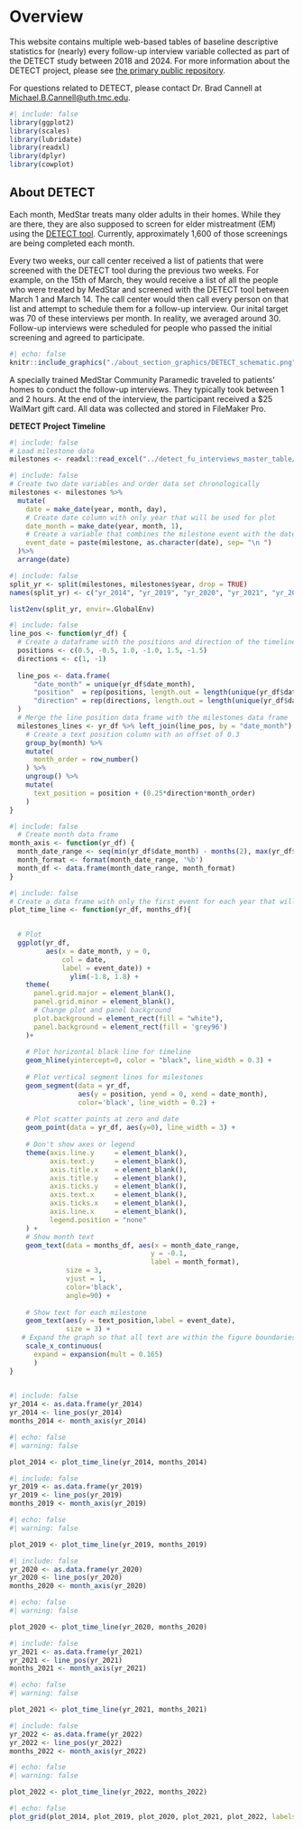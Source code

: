 # Overview 

This website contains multiple web-based tables of baseline descriptive statistics for (nearly) every follow-up interview variable collected as part of the DETECT study between 2018 and 2024. For more information about the DETECT project, please see [the primary public repository](https://github.com/brad-cannell/detect_fu_interviews_public).

For questions related to DETECT, please contact Dr. Brad Cannell at [Michael.B.Cannell\@uth.tmc.edu](mailto:Michael.B.Cannell@uth.tmc.edu).

```r
#| include: false
library(ggplot2)
library(scales)
library(lubridate)
library(readxl)
library(dplyr)
library(cowplot)
```
## About DETECT

Each month, MedStar treats many older adults in their homes. While they are there, they are also supposed to screen for elder mistreatment (EM) using the [DETECT tool](https://docs.google.com/document/d/1pkvwWssmffgzB43SW6D2csvSYDysfcAxMTGCB1joVIc/edit?usp=sharing). Currently, approximately 1,600 of those screenings are being completed each month.

Every two weeks, our call center received a list of patients that were screened with the DETECT tool during the previous two weeks. For example, on the 15th of March, they would receive a list of all the people who were treated by MedStar and screened with the DETECT tool between March 1 and March 14. The call center would then call every person on that list and attempt to schedule them for a follow-up interview. Our inital target was 70 of these interviews per month. In reality, we averaged around 30. Follow-up interviews were scheduled for people who passed the initial screening and agreed to participate.
```r
#| echo: false
knitr::include_graphics("./about_section_graphics/DETECT_schematic.png")
```
A specially trained MedStar Community Paramedic traveled to patients' homes to conduct the follow-up interviews. They typically took between 1 and 2 hours. At the end of the interview, the participant received a $25 WalMart gift card. All data was collected and stored in FileMaker Pro.

**DETECT Project Timeline**
```r
#| include: false
# Load milestone data
milestones <- readxl::read_excel("../detect_fu_interviews_master_table/about_section_graphics/DETECT_timeline.xlsx")
```

```r
#| include: false
# Create two date variables and order data set chronologically
milestones <- milestones %>%
  mutate(
    date = make_date(year, month, day),
    # Create date column with only year that will be used for plot
    date_month = make_date(year, month, 1),
    # Create a variable that combines the milestone event with the date on a new line
    event_date = paste(milestone, as.character(date), sep= "\n ")
  )%>%
  arrange(date)
```

```r
#| include: false
split_yr <- split(milestones, milestones$year, drop = TRUE)
names(split_yr) <- c("yr_2014", "yr_2019", "yr_2020", "yr_2021", "yr_2022")

list2env(split_yr, envir=.GlobalEnv)
```

```r
#| include: false
line_pos <- function(yr_df) {
  # Create a dataframe with the positions and direction of the timeline points 
  positions <- c(0.5, -0.5, 1.0, -1.0, 1.5, -1.5)
  directions <- c(1, -1)
  
  line_pos <- data.frame(
      "date_month" = unique(yr_df$date_month),
      "position"  = rep(positions, length.out = length(unique(yr_df$date_month))),
      "direction" = rep(directions, length.out = length(unique(yr_df$date_month)))
  )
  # Merge the line position data frame with the milestones data frame
  milestones_lines <- yr_df %>% left_join(line_pos, by = "date_month") %>%
    # Create a text position column with an offset of 0.3
    group_by(month) %>%
    mutate(
      month_order = row_number()
    ) %>%
    ungroup() %>%
    mutate(
      text_position = position + (0.25*direction*month_order)
    )
}
```

```r
#| include: false
  # Create month data frame
month_axis <- function(yr_df) {
  month_date_range <- seq(min(yr_df$date_month) - months(2), max(yr_df$date_month) + months(2), by='month')
  month_format <- format(month_date_range, '%b')
  month_df <- data.frame(month_date_range, month_format)
}


```

```r
#| include: false
# Create a data frame with only the first event for each year that will be used to create the plot vertical segment lines
plot_time_line <- function(yr_df, months_df){

  
  # Plot
  ggplot(yr_df, 
         aes(x = date_month, y = 0, 
             col = date, 
             label = event_date)) +
               ylim(-1.8, 1.8) +
    theme(
      panel.grid.major = element_blank(),
      panel.grid.minor = element_blank(),
      # Change plot and panel background
      plot.background = element_rect(fill = "white"),
      panel.background = element_rect(fill = 'grey96')
    )+
    
    # Plot horizontal black line for timeline
    geom_hline(yintercept=0, color = "black", line_width = 0.3) + 
    
    # Plot vertical segment lines for milestones
    geom_segment(data = yr_df, 
                 aes(y = position, yend = 0, xend = date_month), 
                 color='black', line_width = 0.2) +
  
    # Plot scatter points at zero and date
    geom_point(data = yr_df, aes(y=0), line_width = 3) + 
    
    # Don't show axes or legend
    theme(axis.line.y     = element_blank(),
          axis.text.y     = element_blank(),
          axis.title.x    = element_blank(),
          axis.title.y    = element_blank(),
          axis.ticks.y    = element_blank(),
          axis.text.x     = element_blank(),
          axis.ticks.x    = element_blank(),
          axis.line.x     = element_blank(),
          legend.position = "none"
    ) + 
    # Show month text
    geom_text(data = months_df, aes(x = month_date_range,
                                   y = -0.1,
                                   label = month_format),
              size = 3, 
              vjust = 1, 
              color='black', 
              angle=90) + 
    
    # Show text for each milestone
    geom_text(aes(y = text_position,label = event_date), 
              size = 3) +
   # Expand the graph so that all text are within the figure boundaries
    scale_x_continuous(
      expand = expansion(mult = 0.165)
      )
}
  

```

```r
#| include: false
yr_2014 <- as.data.frame(yr_2014)
yr_2014 <- line_pos(yr_2014)
months_2014 <- month_axis(yr_2014)
```

```r
#| echo: false
#| warning: false

plot_2014 <- plot_time_line(yr_2014, months_2014)
```

```r
#| include: false
yr_2019 <- as.data.frame(yr_2019)
yr_2019 <- line_pos(yr_2019)
months_2019 <- month_axis(yr_2019)
```

```r
#| echo: false
#| warning: false

plot_2019 <- plot_time_line(yr_2019, months_2019)
```

```r
#| include: false
yr_2020 <- as.data.frame(yr_2020)
yr_2020 <- line_pos(yr_2020)
months_2020 <- month_axis(yr_2020)
```

```r
#| echo: false
#| warning: false

plot_2020 <- plot_time_line(yr_2020, months_2020)
```

```r
#| include: false
yr_2021 <- as.data.frame(yr_2021)
yr_2021 <- line_pos(yr_2021)
months_2021 <- month_axis(yr_2021)
```

```r
#| echo: false
#| warning: false

plot_2021 <- plot_time_line(yr_2021, months_2021)
```

```r
#| include: false
yr_2022 <- as.data.frame(yr_2022)
yr_2022 <- line_pos(yr_2022)
months_2022 <- month_axis(yr_2022)
```

```r
#| echo: false
#| warning: false

plot_2022 <- plot_time_line(yr_2022, months_2022)
```

```r
#| echo: false
plot_grid(plot_2014, plot_2019, plot_2020, plot_2021, plot_2022, labels=c("2014", "2019", "2020", "2021", "2022"), ncol = 1, nrow = 5) 
```

